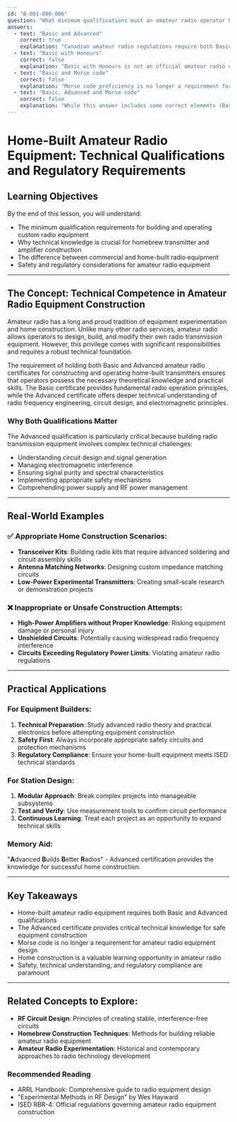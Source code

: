 ```yaml
---
id: "B-001-008-006"
question: "What minimum qualifications must an amateur radio operator hold to install or operate a transmitter or RF amplifier that is neither professionally designed nor commercially manufactured for use in the amateur radio service?"
answers:
  - text: "Basic and Advanced"
    correct: true
    explanation: "Canadian amateur radio regulations require both Basic and Advanced qualifications to construct or operate home-built transmitters and RF amplifiers. The Advanced certificate provides the technical knowledge necessary to understand complex circuit design, safety protocols, and electromagnetic principles required for constructing non-commercial radio equipment. This requirement ensures operators have sufficient understanding of RF engineering, technical standards, and potential risks associated with building custom radio transmission equipment."
  - text: "Basic with Honours"
    correct: false
    explanation: "Basic with Honours is not an official amateur radio qualification in Canada. While this answer sounds credible, it does not represent an actual certification level recognized by ISED (Innovation, Science and Economic Development Canada). The actual requirement is a combination of Basic and Advanced certificates, not a special 'Honours' designation."
  - text: "Basic and Morse code"
    correct: false
    explanation: "Morse code proficiency is no longer a requirement for amateur radio licensing in Canada. While historically important, it has been phased out as a mandatory skill. The actual requirement for building and operating non-commercial transmitters is holding both Basic and Advanced amateur radio qualifications, which demonstrate the necessary technical understanding and regulatory knowledge."
  - text: "Basic, Advanced and Morse code"
    correct: false
    explanation: "While this answer includes some correct elements (Basic and Advanced qualifications), the addition of Morse code is unnecessary. Morse code is not a current licensing requirement in Canada. The correct qualifications for installing or operating home-built transmitters are the Basic and Advanced certificates, which provide the technical and regulatory knowledge needed for such activities."
---
```


# Home-Built Amateur Radio Equipment: Technical Qualifications and Regulatory Requirements

## Learning Objectives
By the end of this lesson, you will understand:
- The minimum qualification requirements for building and operating custom radio equipment
- Why technical knowledge is crucial for homebrew transmitter and amplifier construction
- The difference between commercial and home-built radio equipment
- Safety and regulatory considerations for amateur radio equipment

---

## The Concept: Technical Competence in Amateur Radio Equipment Construction

Amateur radio has a long and proud tradition of equipment experimentation and home construction. Unlike many other radio services, amateur radio allows operators to design, build, and modify their own radio transmission equipment. However, this privilege comes with significant responsibilities and requires a robust technical foundation.

The requirement of holding both Basic and Advanced amateur radio certificates for constructing and operating home-built transmitters ensures that operators possess the necessary theoretical knowledge and practical skills. The Basic certificate provides fundamental radio operation principles, while the Advanced certificate offers deeper technical understanding of radio frequency engineering, circuit design, and electromagnetic principles.

### Why Both Qualifications Matter

The Advanced qualification is particularly critical because building radio transmission equipment involves complex technical challenges:
- Understanding circuit design and signal generation
- Managing electromagnetic interference
- Ensuring signal purity and spectral characteristics
- Implementing appropriate safety mechanisms
- Comprehending power supply and RF power management

---

## Real-World Examples

### ✅ Appropriate Home Construction Scenarios:
- **Transceiver Kits**: Building radio kits that require advanced soldering and circuit assembly skills
- **Antenna Matching Networks**: Designing custom impedance matching circuits
- **Low-Power Experimental Transmitters**: Creating small-scale research or demonstration projects

### ❌ Inappropriate or Unsafe Construction Attempts:
- **High-Power Amplifiers without Proper Knowledge**: Risking equipment damage or personal injury
- **Unshielded Circuits**: Potentially causing widespread radio frequency interference
- **Circuits Exceeding Regulatory Power Limits**: Violating amateur radio regulations

---

## Practical Applications

### For Equipment Builders:
1. **Technical Preparation**: Study advanced radio theory and practical electronics before attempting equipment construction
2. **Safety First**: Always incorporate appropriate safety circuits and protection mechanisms
3. **Regulatory Compliance**: Ensure your home-built equipment meets ISED technical standards

### For Station Design:
1. **Modular Approach**: Break complex projects into manageable subsystems
2. **Test and Verify**: Use measurement tools to confirm circuit performance
3. **Continuous Learning**: Treat each project as an opportunity to expand technical skills

### Memory Aid:
"**A**dvanced **B**uilds **B**etter **R**adios" - Advanced certification provides the knowledge for successful home construction.

---

## Key Takeaways

- Home-built amateur radio equipment requires both Basic and Advanced qualifications
- The Advanced certificate provides critical technical knowledge for safe equipment construction
- Morse code is no longer a requirement for amateur radio equipment design
- Home construction is a valuable learning opportunity in amateur radio
- Safety, technical understanding, and regulatory compliance are paramount

---

## Related Concepts to Explore:
- **RF Circuit Design**: Principles of creating stable, interference-free circuits
- **Homebrew Construction Techniques**: Methods for building reliable amateur radio equipment
- **Amateur Radio Experimentation**: Historical and contemporary approaches to radio technology development

### Recommended Reading
- ARRL Handbook: Comprehensive guide to radio equipment design
- "Experimental Methods in RF Design" by Wes Hayward
- ISED RBR-4: Official regulations governing amateur radio equipment construction